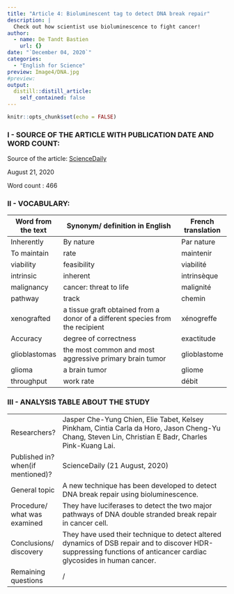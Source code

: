 ```yaml
---
title: "Article 4: Bioluminescent tag to detect DNA break repair"
description: |
  Check out how scientist use bioluminescence to fight cancer!
author:
  - name: De Tandt Bastien
    url: {}
date: "`December 04, 2020`"
categories:
  - "English for Science"
preview: Image4/DNA.jpg
#preview: 
output:
  distill::distill_article:
    self_contained: false
---
```


```r
knitr::opts_chunk$set(echo = FALSE)
```

### I - SOURCE OF THE ARTICLE WITH PUBLICATION DATE AND WORD COUNT:

Source of the article: [ScienceDaily](https://www.sciencedaily.com/releases/2020/08/200821141154.htm?fbclid=IwAR0Cyv_LiYcH8GYykwuSCqRwtmf-CNz7ba7KC6-NuaapyJ2mG6DoPHF77r8)

August 21, 2020

Word count : 466

### II - VOCABULARY: 

| Word from the text | Synonym/ definition in English                                                 | French translation |
|--------------------|--------------------------------------------------------------------------------|--------------------|
| Inherently         | By nature                                                                      | Par nature         |
| To maintain        | rate                                                                           | maintenir          |
| viability          | feasibility                                                                    | viabilité          |
| intrinsic          | inherent                                                                       | intrinsèque        |
| malignancy         | cancer: threat to life                                                         | malignité          |
| pathway            | track                                                                          | chemin             |
| xenografted        | a tissue graft obtained from a donor of a different species from the recipient | xénogreffe         |
| Accuracy           | degree of correctness                                                          | exactitude         |
| glioblastomas      | the most common and most aggressive primary brain tumor                        | glioblastome       |
| glioma             | a brain tumor                                                                  | gliome             |
| throughput         | work rate                                                                      | débit              |

### III - ANALYSIS TABLE ABOUT THE STUDY 

|                                   |                                                                                                                                                                     |
|-----------------------------------|---------------------------------------------------------------------------------------------------------------------------------------------------------------------|
| Researchers?                      | Jasper Che-Yung Chien, Elie Tabet, Kelsey Pinkham, Cintia Carla da Horo, Jason Cheng-Yu Chang, Steven Lin, Christian E Badr, Charles Pink-Kuang Lai.                |
| Published in? when(if mentioned)? | ScienceDaily (21 August, 2020)                                                                                                                                      |
| General topic                     | A new technique has been developed to detect DNA break repair using bioluminescence.                                                                                |
| Procedure/ what was examined      | They have luciferases to detect the two major pathways of DNA double stranded break repair in cancer cell.                                                          |
| Conclusions/ discovery            | They have used their technique to detect altered dynamics of DSB repair and to discover HDR-suppressing functions of anticancer cardiac glycosides in human cancer. |
| Remaining questions               | /                                                                                                                                                                   |

